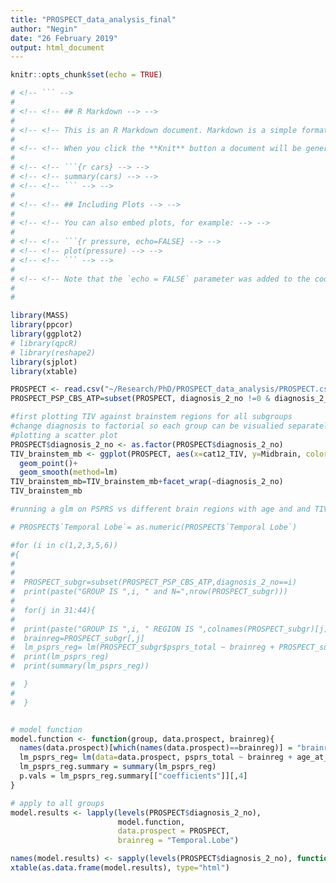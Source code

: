 ```yaml
---
title: "PROSPECT_data_analysis_final"
author: "Negin"
date: "26 February 2019"
output: html_document
---
```


```r
knitr::opts_chunk$set(echo = TRUE)

# <!-- ``` -->
# 
# <!-- <!-- ## R Markdown --> -->
# 
# <!-- <!-- This is an R Markdown document. Markdown is a simple formatting syntax for authoring HTML, PDF, and MS Word documents. For more details on using R Markdown see <http://rmarkdown.rstudio.com>. --> -->
# 
# <!-- <!-- When you click the **Knit** button a document will be generated that includes both content as well as the output of any embedded R code chunks within the document. You can embed an R code chunk like this: --> -->
# 
# <!-- <!-- ```{r cars} --> -->
# <!-- <!-- summary(cars) --> -->
# <!-- <!-- ``` --> -->
# 
# <!-- <!-- ## Including Plots --> -->
# 
# <!-- <!-- You can also embed plots, for example: --> -->
# 
# <!-- <!-- ```{r pressure, echo=FALSE} --> -->
# <!-- <!-- plot(pressure) --> -->
# <!-- <!-- ``` --> -->
# 
# <!-- <!-- Note that the `echo = FALSE` parameter was added to the code chunk to prevent printing of the R code that generated the plot. --> -->
# 
# 

library(MASS)
library(ppcor)
library(ggplot2)
# library(qpcR)
# library(reshape2)
library(sjplot)
library(xtable)


```

```r
PROSPECT <- read.csv("~/Research/PhD/PROSPECT_data_analysis/PROSPECT.csv")
PROSPECT_PSP_CBS_ATP=subset(PROSPECT, diagnosis_2_no !=0 & diagnosis_2_no !=4)

```


```r
#first plotting TIV against brainstem regions for all subgroups
#change diagnosis to factorial so each group can be visualied separately 
#plotting a scatter plot
PROSPECT$diagnosis_2_no <- as.factor(PROSPECT$diagnosis_2_no)
TIV_brainstem_mb <- ggplot(PROSPECT, aes(x=cat12_TIV, y=Midbrain, color=diagnosis_2_no)) +
  geom_point()+
  geom_smooth(method=lm)
TIV_brainstem_mb=TIV_brainstem_mb+facet_wrap(~diagnosis_2_no)
TIV_brainstem_mb
```



```r
#running a glm on PSPRS vs different brain regions with age and and TIV as covriates

# PROSPECT$`Temporal Lobe`= as.numeric(PROSPECT$`Temporal Lobe`)

#for (i in c(1,2,3,5,6))
#{
#  
#  
#  PROSPECT_subgr=subset(PROSPECT_PSP_CBS_ATP,diagnosis_2_no==i)
#  print(paste("GROUP IS ",i, " and N=",nrow(PROSPECT_subgr)))
#  
#  for(j in 31:44){
#  
#  print(paste("GROUP IS ",i, " REGION IS ",colnames(PROSPECT_subgr)[j]))
#  brainreg=PROSPECT_subgr[,j]
#  lm_psprs_reg= lm(PROSPECT_subgr$psprs_total ~ brainreg + PROSPECT_subgr$age_at_scan + PROSPECT_subgr$cat12_TIV)
#  print(lm_psprs_reg)
#  print(summary(lm_psprs_reg))

#  } 
#  
#  }


# model function
model.function <- function(group, data.prospect, brainreg){
  names(data.prospect)[which(names(data.prospect)==brainreg)] = "brainreg"
  lm_psprs_reg= lm(data=data.prospect, psprs_total ~ brainreg + age_at_scan + cat12_TIV)
  lm_psprs_reg.summary = summary(lm_psprs_reg)
  p.vals = lm_psprs_reg.summary[["coefficients"]][,4]
}

# apply to all groups
model.results <- lapply(levels(PROSPECT$diagnosis_2_no),
                        model.function,
                        data.prospect = PROSPECT,
                        brainreg = "Temporal.Lobe")

names(model.results) <- sapply(levels(PROSPECT$diagnosis_2_no), function(x) paste(x, "Temporal.Lobe", sep="_"))
xtable(as.data.frame(model.results), type="html")

```